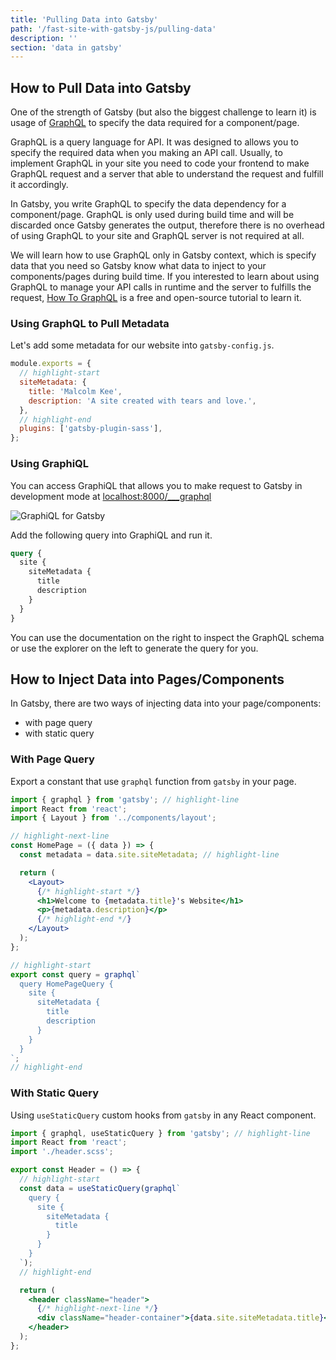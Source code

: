 ```yaml
---
title: 'Pulling Data into Gatsby'
path: '/fast-site-with-gatsby-js/pulling-data'
description: ''
section: 'data in gatsby'
---
```


## How to Pull Data into Gatsby

One of the strength of Gatsby (but also the biggest challenge to learn it) is usage of [GraphQL] to specify the data required for a component/page.

GraphQL is a query language for API. It was designed to allows you to specify the required data when you making an API call. Usually, to implement GraphQL in your site you need to code your frontend to make GraphQL request and a server that able to understand the request and fulfill it accordingly.

In Gatsby, you write GraphQL to specify the data dependency for a component/page. GraphQL is only used during build time and will be discarded once Gatsby generates the output, therefore there is no overhead of using GraphQL to your site and GraphQL server is not required at all.

We will learn how to use GraphQL only in Gatsby context, which is specify data that you need so Gatsby know what data to inject to your components/pages during build time. If you interested to learn about using GraphQL to manage your API calls in runtime and the server to fulfills the request, [How To GraphQL][how-to-graphql] is a free and open-source tutorial to learn it.

### Using GraphQL to Pull Metadata

Let's add some metadata for our website into `gatsby-config.js`.

```javascript fileName=gatsby-config.js
module.exports = {
  // highlight-start
  siteMetadata: {
    title: 'Malcolm Kee',
    description: 'A site created with tears and love.',
  },
  // highlight-end
  plugins: ['gatsby-plugin-sass'],
};
```

### Using GraphiQL

You can access GraphiQL that allows you to make request to Gatsby in development mode at [localhost:8000/\_\_\_graphql](http://localhost:8000/___graphql)

![GraphiQL for Gatsby](graphiql.png)

Add the following query into GraphiQL and run it.

```graphql
query {
  site {
    siteMetadata {
      title
      description
    }
  }
}
```

You can use the documentation on the right to inspect the GraphQL schema or use the explorer on the left to generate the query for you.

## How to Inject Data into Pages/Components

In Gatsby, there are two ways of injecting data into your page/components:

- with page query
- with static query

### With Page Query

Export a constant that use `graphql` function from `gatsby` in your page.

```jsx fileName=src/pages/index.js
import { graphql } from 'gatsby'; // highlight-line
import React from 'react';
import { Layout } from '../components/layout';

// highlight-next-line
const HomePage = ({ data }) => {
  const metadata = data.site.siteMetadata; // highlight-line

  return (
    <Layout>
      {/* highlight-start */}
      <h1>Welcome to {metadata.title}'s Website</h1>
      <p>{metadata.description}</p>
      {/* highlight-end */}
    </Layout>
  );
};

// highlight-start
export const query = graphql`
  query HomePageQuery {
    site {
      siteMetadata {
        title
        description
      }
    }
  }
`;
// highlight-end
```

### With Static Query

Using `useStaticQuery` custom hooks from `gatsby` in any React component.

```jsx fileName=src/components/header.jsx
import { graphql, useStaticQuery } from 'gatsby'; // highlight-line
import React from 'react';
import './header.scss';

export const Header = () => {
  // highlight-start
  const data = useStaticQuery(graphql`
    query {
      site {
        siteMetadata {
          title
        }
      }
    }
  `);
  // highlight-end

  return (
    <header className="header">
      {/* highlight-next-line */}
      <div className="header-container">{data.site.siteMetadata.title}</div>
    </header>
  );
};
```

[graphql]: https://graphql.org/
[how-to-graphql]: https://www.howtographql.com/

